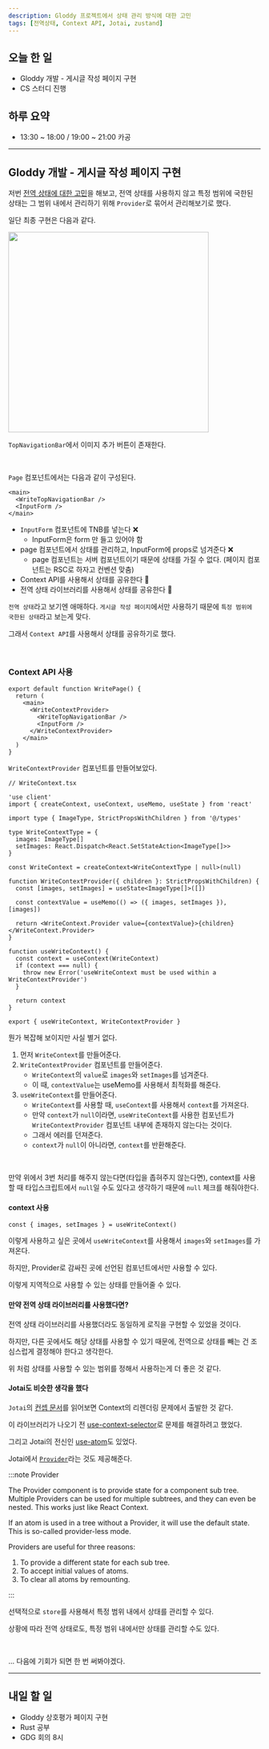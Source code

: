 ```yaml
---
description: Gloddy 프로젝트에서 상태 관리 방식에 대한 고민
tags: [전역상태, Context API, Jotai, zustand]
---
```


## 오늘 한 일

- Gloddy 개발 - 게시글 작성 페이지 구현
- CS 스터디 진행

## 하루 요약

- 13:30 ~ 18:00 / 19:00 ~ 21:00 카공

---

## Gloddy 개발 - 게시글 작성 페이지 구현

저번 [전역 상태에 대한 고민](07.18%20일지.md#생각)을 해보고, 전역 상태를 사용하지 않고 특정 범위에 국한된 상태는 그 범위 내에서 관리하기 위해 `Provider`로 묶어서 관리해보기로 했다.

일단 최종 구현은 다음과 같다.

<img
  src="https://user-images.githubusercontent.com/23312485/254798997-18a685c3-8ae6-4160-8315-3996abf2a86f.png"
  width="400"
/>

`TopNavigationBar`에서 이미지 추가 버튼이 존재한다.

<br />

`Page` 컴포넌트에서는 다음과 같이 구성된다.

```tsx
<main>
  <WriteTopNavigationBar />
  <InputForm />
</main>
```

- `InputForm` 컴포넌트에 TNB를 넣는다 ❌
  - InputForm은 form 만 들고 있어야 함
- page 컴포넌트에서 상태를 관리하고, InputForm에 props로 넘겨준다 ❌
  - page 컴포넌트는 서버 컴포넌트이기 때문에 상태를 가질 수 없다. (페이지 컴포넌트는 RSC로 하자고 컨벤션 맞춤)
- Context API를 사용해서 상태를 공유한다 🤔
- 전역 상태 라이브러리를 사용해서 상태를 공유한다 🤔

`전역 상태`라고 보기엔 애매하다. `게시글 작성 페이지`에서만 사용하기 때문에 `특정 범위에 국한된 상태`라고 보는게 맞다.

그래서 `Context API`를 사용해서 상태를 공유하기로 했다.

<br />

### Context API 사용

```tsx
export default function WritePage() {
  return (
    <main>
      <WriteContextProvider>
        <WriteTopNavigationBar />
        <InputForm />
      </WriteContextProvider>
    </main>
  )
}
```

`WriteContextProvider` 컴포넌트를 만들어보았다.

```tsx
// WriteContext.tsx

'use client'
import { createContext, useContext, useMemo, useState } from 'react'

import type { ImageType, StrictPropsWithChildren } from '@/types'

type WriteContextType = {
  images: ImageType[]
  setImages: React.Dispatch<React.SetStateAction<ImageType[]>>
}

const WriteContext = createContext<WriteContextType | null>(null)

function WriteContextProvider({ children }: StrictPropsWithChildren) {
  const [images, setImages] = useState<ImageType[]>([])

  const contextValue = useMemo(() => ({ images, setImages }), [images])

  return <WriteContext.Provider value={contextValue}>{children}</WriteContext.Provider>
}

function useWriteContext() {
  const context = useContext(WriteContext)
  if (context === null) {
    throw new Error('useWriteContext must be used within a WriteContextProvider')
  }

  return context
}

export { useWriteContext, WriteContextProvider }
```

뭔가 복잡해 보이지만 사실 별거 없다.

1. 먼저 `WriteContext`를 만들어준다.
2. `WriteContextProvider` 컴포넌트를 만들어준다.
   - `WriteContext`의 `value`로 `images`와 `setImages`를 넘겨준다.
   - 이 때, `contextValue`는 useMemo를 사용해서 최적화를 해준다.
3. `useWriteContext`를 만들어준다.
   - `WriteContext`를 사용할 때, `useContext`를 사용해서 `context`를 가져온다.
   - 만약 `context`가 `null`이라면, `useWriteContext`를 사용한 컴포넌트가 `WriteContextProvider` 컴포넌트 내부에 존재하지 않는다는 것이다.
   - 그래서 에러를 던져준다.
   - `context`가 `null`이 아니라면, `context`를 반환해준다.

<br />

만약 위에서 3번 처리를 해주지 않는다면(타입을 좁혀주지 않는다면), context를 사용할 때 타입스크립트에서 `null`일 수도 있다고 생각하기 때문에 `null` 체크를 해줘야한다.

#### context 사용

```tsx
const { images, setImages } = useWriteContext()
```

이렇게 사용하고 싶은 곳에서 `useWriteContext`를 사용해서 `images`와 `setImages`를 가져온다.

하지만, Provider로 감싸진 곳에 선언된 컴포넌트에서만 사용할 수 있다.

이렇게 지역적으로 사용할 수 있는 상태를 만들어줄 수 있다.

#### 만약 전역 상태 라이브러리를 사용했다면?

전역 상태 라이브러리를 사용했더라도 동일하게 로직을 구현할 수 있었을 것이다.

하지만, 다른 곳에서도 해당 상태를 사용할 수 있기 때문에, 전역으로 상태를 빼는 건 조심스럽게 결정해야 한다고 생각한다.

위 처럼 상태를 사용할 수 있는 범위를 정해서 사용하는게 더 좋은 것 같다.

#### Jotai도 비슷한 생각을 했다

`Jotai`의 [컨셉 문서](https://jotai.org/docs/basics/concepts)를 읽어보면 Context의 리렌더링 문제에서 출발한 것 같다.

이 라이브러리가 나오기 전 [use-context-selector](https://github.com/dai-shi/use-context-selector)로 문제를 해결하려고 했었다.

그리고 Jotai의 전신인 [use-atom](https://github.com/dai-shi/use-atom)도 있었다.

Jotai에서 [`Provider`](https://jotai.org/docs/core/provider)라는 것도 제공해준다.

:::note Provider

The Provider component is to provide state for a component sub tree. Multiple Providers can be used for multiple subtrees, and they can even be nested. This works just like React Context.

If an atom is used in a tree without a Provider, it will use the default state. This is so-called provider-less mode.

Providers are useful for three reasons:

1. To provide a different state for each sub tree.
2. To accept initial values of atoms.
3. To clear all atoms by remounting.

:::

선택적으로 `store`를 사용해서 특정 범위 내에서 상태를 관리할 수 있다.

상황에 따라 전역 상태로도, 특정 범위 내에서만 상태를 관리할 수도 있다.

<br />

... 다음에 기회가 되면 한 번 써봐야겠다.

---

## 내일 할 일

- Gloddy 상호평가 페이지 구현
- Rust 공부
- GDG 회의 8시

